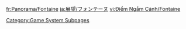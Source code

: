 {{Viewpoints by Category Table|Fontaine Viewpoints|header=[[Fontaine]] has %PAGES% viewpoints.}}

[[Category:Game System Subpages]]
[[Category:Viewpoints| ]]

[[fr:Panorama/Fontaine]]
[[ja:展望/フォンテーヌ]]
[[vi:Điểm Ngắm Cảnh/Fontaine]]